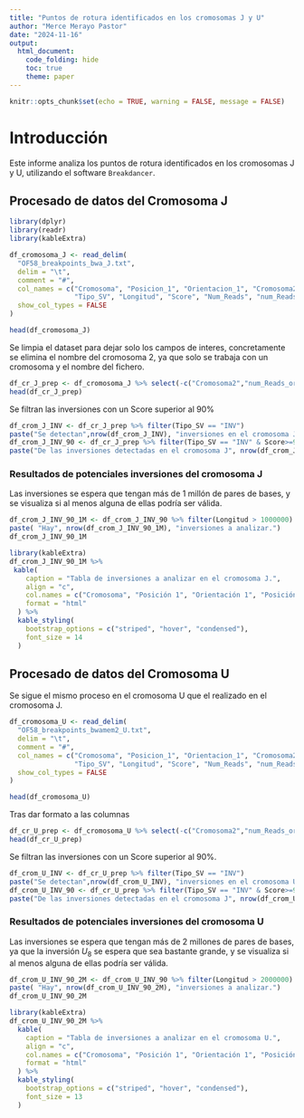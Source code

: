 ---
title: "Puntos de rotura identificados en los cromosomas J y U"
author: "Merce Merayo Pastor"
date: "2024-11-16"
output: 
  html_document:
    code_folding: hide
    toc: true
    theme: paper
---


```{r setup, include=FALSE}
knitr::opts_chunk$set(echo = TRUE, warning = FALSE, message = FALSE)
```


# Introducción

Este informe analiza los puntos de rotura identificados en los cromosomas J y U, utilizando el software `Breakdancer`.

## Procesado de datos del Cromosoma J
```{r carga_datos_J}
library(dplyr)
library(readr)
library(kableExtra)

df_cromosoma_J <- read_delim(
  "OF58_breakpoints_bwa_J.txt", 
  delim = "\t", 
  comment = "#",
  col_names = c("Cromosoma", "Posicion_1", "Orientacion_1", "Cromosoma2", "Posicion_2", "Orientacion_2", 
                "Tipo_SV", "Longitud", "Score", "Num_Reads", "num_Reads_orig", "Valor"),
  show_col_types = FALSE
)

head(df_cromosoma_J)
```

Se limpia el dataset para dejar solo los campos de interes, concretamente se elimina el nombre del cromosoma 2, ya que solo se trabaja con un cromosoma y el nombre del fichero.

```{r limpieza_J}
df_cr_J_prep <- df_cromosoma_J %>% select(-c("Cromosoma2","num_Reads_orig","Valor"))
head(df_cr_J_prep)
```

Se filtran las inversiones con un Score superior al 90%

```{r}
df_crom_J_INV <- df_cr_J_prep %>% filter(Tipo_SV == "INV")
paste("Se detectan",nrow(df_crom_J_INV), "inversiones en el cromosoma J.")
df_crom_J_INV_90 <- df_cr_J_prep %>% filter(Tipo_SV == "INV" & Score>=90)
paste("De las inversiones detectadas en el cromosoma J", nrow(df_crom_J_INV_90), "tienen un Score superior al 90%.")
```

### Resultados de potenciales inversiones del cromosoma J 

Las inversiones se espera que tengan más de 1 millón de pares de bases, y se visualiza si al menos alguna de ellas podría ser válida.

```{r}
df_crom_J_INV_90_1M <- df_crom_J_INV_90 %>% filter(Longitud > 1000000)
paste( "Hay", nrow(df_crom_J_INV_90_1M), "inversiones a analizar.")
df_crom_J_INV_90_1M
```

```{r}
library(kableExtra)
df_crom_J_INV_90_1M %>%
 kable(
    caption = "Tabla de inversiones a analizar en el cromosoma J.", 
    align = "c",
    col.names = c("Cromosoma", "Posición 1", "Orientación 1", "Posición 2", "Orientación 2", "Tipo SV", "Longitud", "Score", "Número de Lecturas"), 
    format = "html" 
  ) %>%
  kable_styling(
    bootstrap_options = c("striped", "hover", "condensed"), 
    font_size = 14 
  )
```


## Procesado de datos del Cromosoma U

Se sigue el mismo proceso en el cromosoma U que el realizado en el cromosoma J.


```{r carga_datos_U}
df_cromosoma_U <- read_delim(
  "OF58_breakpoints_bwamem2_U.txt", 
  delim = "\t", 
  comment = "#",
  col_names = c("Cromosoma", "Posicion_1", "Orientacion_1", "Cromosoma2", "Posicion_2", "Orientacion_2", 
                "Tipo_SV", "Longitud", "Score", "Num_Reads", "num_Reads_orig", "Valor"),
  show_col_types = FALSE
)

head(df_cromosoma_U)
```

Tras dar formato a las columnas 

```{r limpieza_U}
df_cr_U_prep <- df_cromosoma_U %>% select(-c("Cromosoma2","num_Reads_orig","Valor"))
head(df_cr_U_prep)
```

Se filtran las inversiones con un Score superior al 90%.

```{r}
df_crom_U_INV <- df_cr_U_prep %>% filter(Tipo_SV == "INV")
paste("Se detectan",nrow(df_crom_U_INV), "inversiones en el cromosoma U.")
df_crom_U_INV_90 <- df_cr_U_prep %>% filter(Tipo_SV == "INV" & Score>=90)
paste("De las inversiones detectadas en el cromosoma J", nrow(df_crom_U_INV_90), "tienen un Score superior al 90%.")
```


### Resultados de potenciales inversiones del cromosoma U

Las inversiones se espera que tengan más de 2 millones de pares de bases, ya que la inversión $U_8$ se espera que sea bastante grande, y se visualiza si al menos alguna de ellas podría ser válida.

```{r}
df_crom_U_INV_90_2M <- df_crom_U_INV_90 %>% filter(Longitud > 2000000)
paste( "Hay", nrow(df_crom_U_INV_90_2M), "inversiones a analizar.")
df_crom_U_INV_90_2M
```


```{r}
library(kableExtra)
df_crom_U_INV_90_2M %>%
  kable(
    caption = "Tabla de inversiones a analizar en el cromosoma U.", 
    align = "c",
    col.names = c("Cromosoma", "Posición 1", "Orientación 1", "Posición 2", "Orientación 2", "Tipo SV", "Longitud", "Score", "Número de Lecturas"), 
    format = "html" 
  ) %>%
  kable_styling(
    bootstrap_options = c("striped", "hover", "condensed"), 
    font_size = 13 
  )
```

